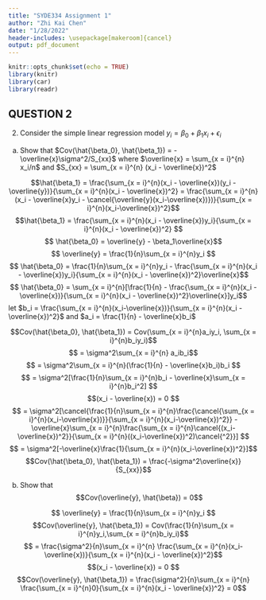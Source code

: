 ```yaml
---
title: "SYDE334 Assignment 1"
author: "Zhi Kai Chen"
date: "1/28/2022"
header-includes: \usepackage[makeroom]{cancel}
output: pdf_document
---
```


```r
knitr::opts_chunk$set(echo = TRUE)
library(knitr)
library(car)
library(readr)

```

## QUESTION 2

2. Consider the simple linear regression model $y_i = \beta_0 + \beta_1 x_i + \epsilon_i$

a) Show that $Cov(\hat{\beta_0}, \hat{\beta_1}) = -\overline{x}\sigma^2/S_{xx}$ where $\overline{x} = \sum_{x = i}^{n} x_i/n$ and $S_{xx} = \sum_{x = i}^{n} (x_i - \overline{x})^2$

$$\hat{\beta_1} = \frac{\sum_{x = i}^{n}(x_i - \overline{x})(y_i - \overline{y})}{\sum_{x = i}^{n}(x_i - \overline{x})^2} = \frac{\sum_{x = i}^{n}(x_i - \overline{x}y_i - \cancel{\overline{y}(x_i-\overline{x})})}{\sum_{x = i}^{n}(x_i-\overline{x})^2}$$
$$\hat{\beta_1} = \frac{\sum_{x = i}^{n}(x_i - \overline{x})y_i}{\sum_{x = i}^{n}(x_i - \overline{x})^2} $$
$$ \hat{\beta_0} = \overline{y} - \beta_1\overline{x}$$
$$ \overline{y} = \frac{1}{n}\sum_{x = i}^{n}y_i $$
$$ \hat{\beta_0} = \frac{1}{n}\sum_{x = i}^{n}y_i  - \frac{\sum_{x = i}^{n}(x_i - \overline{x})y_i}{\sum_{x = i}^{n}(x_i - \overline{x})^2}\overline{x}$$
$$ \hat{\beta_0} = \sum_{x = i}^{n}[\frac{1}{n}  - \frac{\sum_{x = i}^{n}(x_i - \overline{x})}{\sum_{x = i}^{n}(x_i - \overline{x})^2}\overline{x}]y_i$$
let $b_i = \frac{\sum_{x = i}^{n}(x_i-\overline{x})}{\sum_{x = i}^{n}(x_i - \overline{x})^2}$ and $a_i = \frac{1}{n} - \overline{x}b_i$

$$Cov(\hat{\beta_0}, \hat{\beta_1}) = Cov(\sum_{x = i}^{n}a_iy_i, \sum_{x = i}^{n}b_iy_i)$$
$$ = \sigma^2\sum_{x = i}^{n} a_ib_i$$
$$ = \sigma^2\sum_{x = i}^{n}(\frac{1}{n} - \overline{x}b_i)b_i $$
$$ = \sigma^2[\frac{1}{n}\sum_{x = i}^{n}b_i - \overline{x}\sum_{x = i}^{n}b_i^2] $$
$$(x_i - \overline{x}) = 0 $$
$$ = \sigma^2[\cancel{\frac{1}{n}\sum_{x = i}^{n}\frac{\cancel{\sum_{x = i}^{n}(x_i-\overline{x})}}{\sum_{x = i}^{n}(x_i-\overline{x})^2}} - \overline{x}\sum_{x = i}^{n}\frac{\sum_{x = i}^{n}\cancel{(x_i-\overline{x})^2}}{\sum_{x = i}^{n}((x_i-\overline{x})^2)\cancel{^2}}] $$
$$ = \sigma^2[-\overline{x}\frac{1}{\sum_{x = i}^{n}(x_i-\overline{x})^2}]$$
$$Cov(\hat{\beta_0}, \hat{\beta_1}) = \frac{-\sigma^2\overline{x}}{S_{xx}}$$

b) Show that $$Cov(\overline{y}, \hat{\beta}) = 0$$

$$ \overline{y} = \frac{1}{n}\sum_{x = i}^{n}y_i $$
$$Cov(\overline{y}, \hat{\beta_1}) = Cov(\frac{1}{n}\sum_{x = i}^{n}y_i,\sum_{x = i}^{n}b_iy_i)$$
$$ = \frac{\sigma^2}{n}\sum_{x = i}^{n} \frac{\sum_{x = i}^{n}(x_i-\overline{x})}{\sum_{x = i}^{n}(x_i - \overline{x})^2}$$
$$(x_i - \overline{x}) = 0 $$
$$Cov(\overline{y}, \hat{\beta_1}) = \frac{\sigma^2}{n}\sum_{x = i}^{n} \frac{\sum_{x = i}^{n}0}{\sum_{x = i}^{n}(x_i - \overline{x})^2} = 0$$

